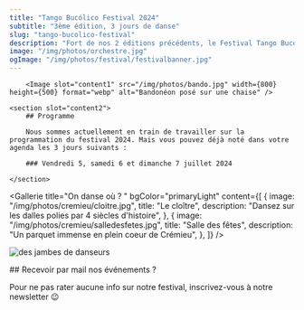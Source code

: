 ```yaml
---
title: "Tango Bucólico Festival 2024"
subtitle: "3ème édition, 3 jours de danse"
slug: "tango-bucolico-festival"
description: "Fort de nos 2 éditions précédents, le Festival Tango Bucólico, prend de l'empleur ! Nous avons ajouté le vendredi soir pour 3 jours de fête !"
image: "/img/photos/orchestre.jpg"
ogImage: "/img/photos/festival/festivalbanner.jpg"
---
```



<TextWithImage order="imageText">

        <Image slot="content1" src="/img/photos/bando.jpg" width={800} height={500} format="webp" alt="Bandonéon posé sur une chaise" />

    <section slot="content2">
        ## Programme

        Nous sommes actuellement en train de travailler sur la programmation du festival 2024. Mais vous pouvez déjà noté dans votre agenda les 3 jours suivants :

        ### Vendredi 5, samedi 6 et dimanche 7 juillet 2024

    </section>

</TextWithImage>

<Gallerie
  title="On danse où ? "
  bgColor="primaryLight"
  content={[
    {
      image: "/img/photos/cremieu/cloitre.jpg",
      title: "Le cloître",
      description: "Dansez sur les dalles polies par 4 siècles d'histoire",
    },
    {
      image: "/img/photos/cremieu/salledesfetes.jpg",
      title: "Salle des fêtes",
      description: "Un parquet immense en plein coeur de Crémieu",
    },
  ]}
/>

<TextWithImage order="imageText">

<Image
  slot="content2"
  src="/img/photos/pied4.jpg"
  height={600}
  width={1000}
  format="webp"
  alt="des jambes de danseurs"
/>

<section slot="content1">
  ## Recevoir par mail nos événements ?
  <p>
    Pour ne pas rater aucune info sur notre festival, inscrivez-vous à notre
    newsletter 😉
  </p>
  <ContactForm client:load />
</section>

</TextWithImage>
